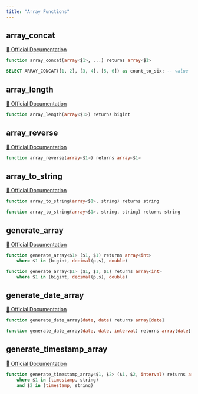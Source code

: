 ```yaml
---
title: "Array Functions"
---
```


## array_concat
[🔗 Official Documentation](#https://cloud.google.com/bigquery/docs/reference/standard-sql/array_functions#array_concat)

```sql
function array_concat(array<$1>, ...) returns array<$1>
```


```sql example.sql
SELECT ARRAY_CONCAT([1, 2], [3, 4], [5, 6]) as count_to_six; -- value '[1,2,3,4,5,6]' 
```
## array_length
[🔗 Official Documentation](#https://cloud.google.com/bigquery/docs/reference/standard-sql/array_functions#array_length)

```sql
function array_length(array<$1>) returns bigint
```


## array_reverse
[🔗 Official Documentation](#https://cloud.google.com/bigquery/docs/reference/standard-sql/array_functions#array_reverse)

```sql
function array_reverse(array<$1>) returns array<$1>
```


## array_to_string
[🔗 Official Documentation](#https://cloud.google.com/bigquery/docs/reference/standard-sql/array_functions#array_to_string)

```sql
function array_to_string(array<$1>, string) returns string
```


```sql
function array_to_string(array<$1>, string, string) returns string
```


## generate_array
[🔗 Official Documentation](#https://cloud.google.com/bigquery/docs/reference/standard-sql/array_functions#generate_array)

```sql
function generate_array<$1> ($1, $1) returns array<int>
	where $1 in (bigint, decimal(p,s), double)
```


```sql
function generate_array<$1> ($1, $1, $1) returns array<int>
	where $1 in (bigint, decimal(p,s), double)
```


## generate_date_array
[🔗 Official Documentation](#https://cloud.google.com/bigquery/docs/reference/standard-sql/array_functions#generate_date_array)

```sql
function generate_date_array(date, date) returns array[date]
```


```sql
function generate_date_array(date, date, interval) returns array[date]
```


## generate_timestamp_array
[🔗 Official Documentation](#https://cloud.google.com/bigquery/docs/reference/standard-sql/array_functions#generate_timestamp_array)

```sql
function generate_timestamp_array<$1, $2> ($1, $2, interval) returns array<timestamp>
	where $1 in (timestamp, string)
	and $2 in (timestamp, string)
```



